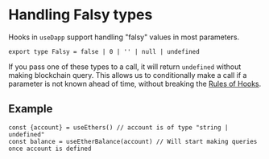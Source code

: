 # Handling Falsy types

Hooks in `useDapp` support handling "falsy" values in most parameters.

```tsx
export type Falsy = false | 0 | '' | null | undefined
```

If you pass one of these types to a call, it will return `undefined` without making blockchain query. This allows us to conditionally make a call if a parameter is not known ahead of time, without breaking the [Rules of Hooks](https://reactjs.org/docs/hooks-rules.html).

## Example

```tsx
const {account} = useEthers() // account is of type "string | undefined"
const balance = useEtherBalance(account) // Will start making queries once account is defined
```
